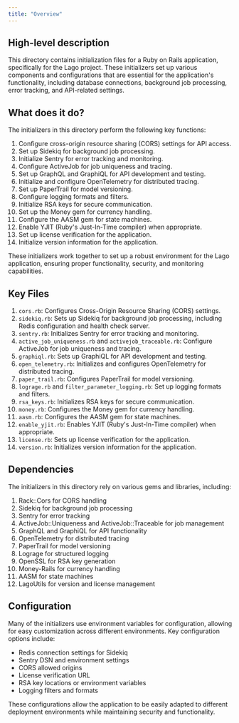 ```yaml
---
title: "Overview"
---
```


## High-level description
This directory contains initialization files for a Ruby on Rails application, specifically for the Lago project. These initializers set up various components and configurations that are essential for the application's functionality, including database connections, background job processing, error tracking, and API-related settings.

## What does it do?
The initializers in this directory perform the following key functions:

1. Configure cross-origin resource sharing (CORS) settings for API access.
2. Set up Sidekiq for background job processing.
3. Initialize Sentry for error tracking and monitoring.
4. Configure ActiveJob for job uniqueness and tracing.
5. Set up GraphQL and GraphiQL for API development and testing.
6. Initialize and configure OpenTelemetry for distributed tracing.
7. Set up PaperTrail for model versioning.
8. Configure logging formats and filters.
9. Initialize RSA keys for secure communication.
10. Set up the Money gem for currency handling.
11. Configure the AASM gem for state machines.
12. Enable YJIT (Ruby's Just-In-Time compiler) when appropriate.
13. Set up license verification for the application.
14. Initialize version information for the application.

These initializers work together to set up a robust environment for the Lago application, ensuring proper functionality, security, and monitoring capabilities.

## Key Files

1. `cors.rb`: Configures Cross-Origin Resource Sharing (CORS) settings.
2. `sidekiq.rb`: Sets up Sidekiq for background job processing, including Redis configuration and health check server.
3. `sentry.rb`: Initializes Sentry for error tracking and monitoring.
4. `active_job_uniqueness.rb` and `activejob_traceable.rb`: Configure ActiveJob for job uniqueness and tracing.
5. `graphiql.rb`: Sets up GraphiQL for API development and testing.
6. `open_telemetry.rb`: Initializes and configures OpenTelemetry for distributed tracing.
7. `paper_trail.rb`: Configures PaperTrail for model versioning.
8. `lograge.rb` and `filter_parameter_logging.rb`: Set up logging formats and filters.
9. `rsa_keys.rb`: Initializes RSA keys for secure communication.
10. `money.rb`: Configures the Money gem for currency handling.
11. `aasm.rb`: Configures the AASM gem for state machines.
12. `enable_yjit.rb`: Enables YJIT (Ruby's Just-In-Time compiler) when appropriate.
13. `license.rb`: Sets up license verification for the application.
14. `version.rb`: Initializes version information for the application.

## Dependencies
The initializers in this directory rely on various gems and libraries, including:

1. Rack::Cors for CORS handling
2. Sidekiq for background job processing
3. Sentry for error tracking
4. ActiveJob::Uniqueness and ActiveJob::Traceable for job management
5. GraphQL and GraphiQL for API functionality
6. OpenTelemetry for distributed tracing
7. PaperTrail for model versioning
8. Lograge for structured logging
9. OpenSSL for RSA key generation
10. Money-Rails for currency handling
11. AASM for state machines
12. LagoUtils for version and license management

## Configuration
Many of the initializers use environment variables for configuration, allowing for easy customization across different environments. Key configuration options include:

- Redis connection settings for Sidekiq
- Sentry DSN and environment settings
- CORS allowed origins
- License verification URL
- RSA key locations or environment variables
- Logging filters and formats

These configurations allow the application to be easily adapted to different deployment environments while maintaining security and functionality.
